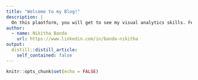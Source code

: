 ```yaml
---
title: "Welcome to my Blog!"
description: |
  On this plaotform, you will get to see my visual analytics skills. Feel free to drop your comments on tableau public or you can also leave me a message on linkedln (you will navigate to my profilt by clicking on my name below:) ).
author:
  - name: Nikitha Banda 
    url: https://www.linkedin.com/in/banda-nikitha
output:
  distill::distill_article:
    self_contained: false
---
```


```r
knitr::opts_chunk$set(echo = FALSE)
```
